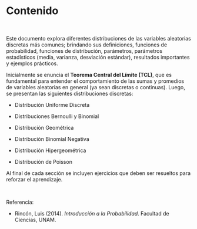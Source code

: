 # Contenido {.unnumbered}

```{=html}
<style>
main.content {
text-align: justify}
</style>
```

<br>

Este documento explora diferentes distribuciones de las variables aleatorias discretas más comunes; brindando sus definiciones, funciones de probabilidad, funciones de distribución, parámetros, parámetros estadísticos (media, varianza, desviación estándar), resultados importantes y ejemplos prácticos.

Inicialmente se enuncia el **Teorema Central del Límite (TCL)**, que es fundamental para entender el comportamiento de las sumas y promedios de variables aleatorias en general (ya sean discretas o continuas). Luego, se presentan las siguientes distribuciones discretas:

-   Distribución Uniforme Discreta

-   Distribuciones Bernoulli y Binomial

-   Distribución Geométrica

-   Distribución Binomial Negativa

-   Distribución Hipergeométrica

-   Distribución de Poisson

Al final de cada sección se incluyen ejercicios que deben ser resueltos para reforzar el aprendizaje.

<br>

Referencia:

-   Rincón, Luis (2014). *Introducción a la Probabilidad*. Facultad de Ciencias, UNAM.
